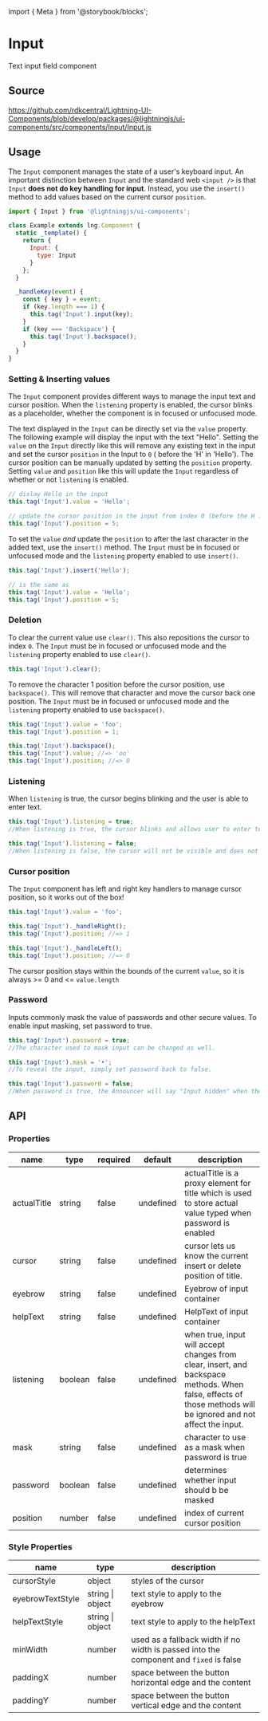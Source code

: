 ﻿import { Meta } from '@storybook/blocks';

<Meta of={InputStories} />

# Input

Text input field component

## Source

https://github.com/rdkcentral/Lightning-UI-Components/blob/develop/packages/@lightningjs/ui-components/src/components/Input/Input.js

## Usage

The `Input` component manages the state of a user's keyboard input. An important distinction between `Input` and the standard web `<input />` is that `Input` **does not do key handling for input**. Instead, you use the `insert()` method to add values based on the current cursor `position`.

```js
import { Input } from '@lightningjs/ui-components';

class Example extends lng.Component {
  static _template() {
    return {
      Input: {
        type: Input
      }
    };
  }

  _handleKey(event) {
    const { key } = event;
    if (key.length === 1) {
      this.tag('Input').input(key);
    }
    if (key === 'Backspace') {
      this.tag('Input').backspace();
    }
  }
}
```

### Setting \& Inserting values

The `Input` component provides different ways to manage the input text and cursor position. When the `listening` property is enabled, the cursor blinks as a placeholder, whether the component is in focused or unfocused mode.

The text displayed in the `Input` can be directly set via the `value` property. The following example will display the input with the text "Hello".
Setting the `value` on the `Input` directly like this will remove any existing text in the input and set the cursor `position` in the Input to `0` \( before the 'H' in 'Hello'\).
The cursor position can be manually updated by setting the `position` property. Setting `value` and `position` like this will update the `Input` regardless of whether or not `listening` is enabled.

```js
// dislay Hello in the input
this.tag('Input').value = 'Hello';

// update the cursor position in the input from index 0 (before the H in Hello) to index 5 (after the o in Hello)
this.tag('Input').position = 5;
```

To set the `value` _and_ update the `position` to after the last character in the added text, use the `insert()` method.
The `Input` must be in focused or unfocused mode and the `listening` property enabled to use `insert()`.

```js
this.tag('Input').insert('Hello');

// is the same as
this.tag('Input').value = 'Hello';
this.tag('Input').position = 5;
```

### Deletion

To clear the current value use `clear()`. This also repositions the cursor to index `0`.
The `Input` must be in focused or unfocused mode and the `listening` property enabled to use `clear()`.

```js
this.tag('Input').clear();
```

To remove the character 1 position before the cursor position, use `backspace()`. This will remove that character and move the cursor back one position.
The `Input` must be in focused or unfocused mode and the `listening` property enabled to use `backspace()`.

```js
this.tag('Input').value = 'foo';
this.tag('Input').position = 1;

this.tag('Input').backspace();
this.tag('Input').value; //=> 'oo'
this.tag('Input').position; //=> 0
```

### Listening

When `listening` is true, the cursor begins blinking and the user is able to enter text.

```js
this.tag('Input').listening = true;
//When listening is true, the cursor blinks and allows user to enter text.

this.tag('Input').listening = false;
//When listening is false, the cursor will not be visible and does not allow user to enter text.
```

### Cursor position

The `Input` component has left and right key handlers to manage cursor position, so it works out of the box!

```js
this.tag('Input').value = 'foo';

this.tag('Input')._handleRight();
this.tag('Input').position; //=> 1

this.tag('Input')._handleLeft();
this.tag('Input').position; //=> 0
```

The cursor position stays within the bounds of the current `value`, so it is always \>\= 0 and \<\= `value.length`

### Password

Inputs commonly mask the value of passwords and other secure values. To enable input masking, set password to true.

```js
this.tag('Input').password = true;
//The character used to mask input can be changed as well.

this.tag('Input').mask = '•';
//To reveal the input, simply set password back to false.

this.tag('Input').password = false;
//When password is true, the Announcer will say "Input hidden" when the Input is focused.
```

## API

### Properties

| name        | type    | required | default   | description                                                                                                                                                    |
| ----------- | ------- | -------- | --------- | -------------------------------------------------------------------------------------------------------------------------------------------------------------- |
| actualTitle | string  | false    | undefined | actualTitle is a proxy element for title which is used to store actual value typed when password is enabled                                                    |
| cursor      | string  | false    | undefined | cursor lets us know the current insert or delete position of title.                                                                                            |
| eyebrow     | string  | false    | undefined | Eyebrow of input container                                                                                                                                     |
| helpText    | string  | false    | undefined | HelpText of input container                                                                                                                                    |
| listening   | boolean | false    | undefined | when true, input will accept changes from clear, insert, and backspace methods. When false, effects of those methods will be ignored and not affect the input. |
| mask        | string  | false    | undefined | character to use as a mask when password is true                                                                                                               |
| password    | boolean | false    | undefined | determines whether input should b be masked                                                                                                                    |
| position    | number  | false    | undefined | index of current cursor position                                                                                                                               |

### Style Properties

| name             | type             | description                                                                            |
| ---------------- | ---------------- | -------------------------------------------------------------------------------------- |
| cursorStyle      | object           | styles of the cursor                                                                   |
| eyebrowTextStyle | string \| object | text style to apply to the eyebrow                                                     |
| helpTextStyle    | string \| object | text style to apply to the helpText                                                    |
| minWidth         | number           | used as a fallback width if no width is passed into the component and `fixed` is false |
| paddingX         | number           | space between the button horizontal edge and the content                               |
| paddingY         | number           | space between the button vertical edge and the content                                 |
